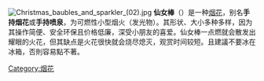{{多個問題|
{{expand|time=2016-12-31T02:02:55+00:00}}
{{Unreferenced|time=2016-10-15T20:19:04+00:00}}
{{请求翻译}}
}}

[[File:Christmas_baubles_and_sparkler_(02).jpg|thumb]]
'''仙女棒'''（{{lang-en|Sparkler}}）是一种[[烟花|烟花]]，别名'''手持烟花'''或'''手持喷泉'''，为可燃性小型烟火（发光物）。其形状、大小多种多样，因为其操作简便、安全环保且价格低廉，深受小朋友的喜爱。仙女棒一点燃就会散发出耀眼的火花，但其缺点是火花很快就会烧尽熄灭，观赏时间较短。且建議不要冰在冰箱，否則容易點不著。

[[Category:烟花|Category:烟花]]